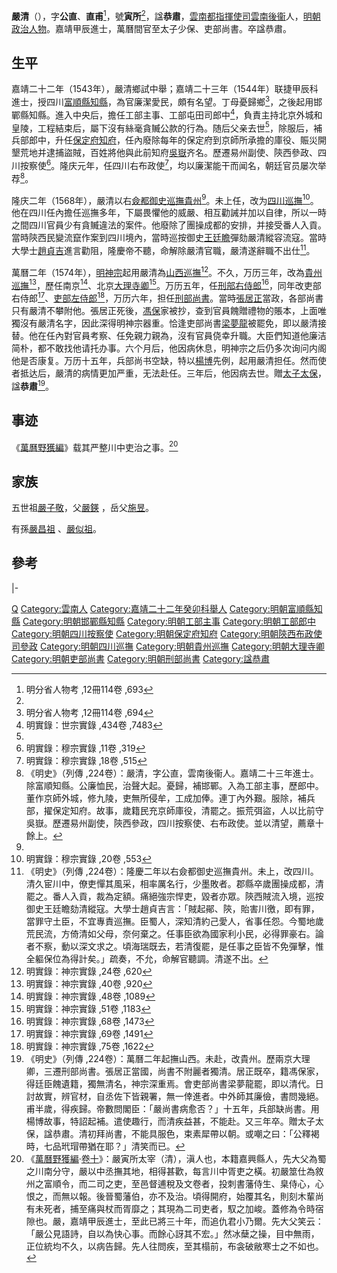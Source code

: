 {{明清人物信息框
| 姓名 = 嚴清
| 原名 =
| 圖片名稱=  
| 圖片大小 =  
| 圖片說明 =  
| 最高職務 = 資德大夫正治上卿太子少保吏部尚書贈太子太保
| 國家 = 大明
| 爵位 =
| 籍貫 = [[浙江|浙江]][[嘉兴縣|嘉兴縣]]<br>雲南都指揮使司雲南後衞籍
| 族裔 = 漢族
| 旗籍 = 
| 字號 = 字公直、號寅所
| 諡號 = 恭肅
| 出生日期 = 嘉靖三年（1524年）
| 出生地點 = [[雲南都指揮使司|雲南都指揮使司]][[雲南後衞|雲南後衞]]
| 逝世日期 = 萬曆十八年（1590年）
| 逝世地點 = 
| 墓葬 =
| 配偶 = 
| 親屬 = 
| 出身 = 
*嘉靖二十二年癸卯科舉人
*嘉靖二十三年甲辰科同進士出身
| 經歷 = 
| 著作 =
}}
'''嚴清'''（{{bd|1524年||1590年}}），字'''公直'''、'''直甫'''<ref name="明分省人物考 ,12冊114卷 ,693">明分省人物考 ,12冊114卷 ,693</ref>，號'''寅所'''<ref name="明分省人物考 ,12冊114卷 ,693"/>，諡'''恭肅'''，[[雲南都指揮使司|雲南都指揮使司]][[雲南後衞|雲南後衞]]人，[[明朝|明朝]][[政治人物|政治人物]]。嘉靖甲辰進士，萬曆間官至太子少保、吏部尚書。卒諡恭肅。

==生平==
嘉靖二十二年（1543年），嚴清鄉試中舉；嘉靖二十三年（1544年）联捷甲辰科進士，授四川[[富順縣|富順縣]][[知縣|知縣]]，為官廉潔愛民，頗有名望。丁母憂歸鄉<ref name="明分省人物考 ,12冊114卷 ,694">明分省人物考 ,12冊114卷 ,694</ref>，之後起用邯鄲縣知縣。進入中央后，擔任工部主事、工部屯田司郎中<ref>明實錄：世宗實錄 ,434卷 ,7483</ref>，負責主持北京外城和皇陵，工程結束后，屬下沒有絲毫貪贓公款的行為。随后父亲去世<ref name="明分省人物考 ,12冊114卷 ,694"/>，除服后，補兵部郎中，升任[[保定府|保定府]][[知府|知府]]，任內廢除每年的保定府到京師所承擔的庫役、賑災開墾荒地并逮捕盜賊，百姓將他與此前知府[[吳嶽_(尚書)|吳嶽]]齐名。歷遷易州副使、陝西參政、四川按察使<ref>明實錄：穆宗實錄 ,11卷 ,319</ref>。隆庆元年，任四川右布政使<ref name="明實錄：穆宗實錄 ,18卷 ,515">明實錄：穆宗實錄 ,18卷 ,515</ref>，均以廉潔能干而闻名，朝廷官员屡次举荐<ref>《明史》（列傳 ,224卷）：嚴清，字公直，雲南後衞人。嘉靖二十三年進士。除富順知縣。公廉恤民，治聲大起。憂歸，補邯鄲。入為工部主事，歷郎中。董作京師外城，修九陵，吏無所侵牟，工成加俸。連丁內外艱。服除，補兵部，擢保定知府。故事，歲籍民充京師庫役，清罷之。振荒弭盜，人以比前守吳嶽。歷遷易州副使，陝西參政，四川按察使、右布政使。並以清望，薦章十餘上。</ref>。

隆庆二年（1568年），嚴清以右[[僉都御史|僉都御史]][[贵州巡抚|巡撫貴州]]<ref name="明實錄：穆宗實錄 ,18卷 ,515"/>。未上任，改为[[四川巡撫|四川巡撫]]<ref>明實錄：穆宗實錄 ,20卷 ,553</ref>。他在四川任內擔任巡撫多年，下屬畏懼他的威嚴、相互勸誡并加以自律，所以一時之間四川官員少有貪贓違法的案件。他廢除了團操成都的安排，并接受番人入貢。當時陝西民變流竄作案到四川境內，當時巡按御史[[王廷瞻|王廷瞻]]彈劾嚴清縱容流寇。當時大學士[[趙貞吉|趙貞吉]]進言勸阻，隆慶帝不聽，命解除嚴清官職，嚴清遂辭職不出仕<ref>《明史》（列傳 ,224卷）：隆慶二年以右僉都御史巡撫貴州。未上，改四川。清久宦川中，僚吏憚其風采，相率厲名行，少墨敗者。郡縣卒歲團操成都，清罷之。番人入貢，裁為定額。痛絕強宗悍吏，毀者亦眾。陝西賊流入境，巡按御史王廷瞻劾清縱寇。大學士趙貞吉言：「賊起鄖、陝，貽害川徼，即有罪，當罪守土臣，不宜專責巡撫。臣蜀人，深知清約己愛人，省事任怨。今蜀地歲荒民流，方倚清如父母，奈何棄之。任事臣欲為國家利小民，必得罪豪右。論者不察，動以深文求之。頃海瑞既去，若清復罷，是任事之臣皆不免彈擊，惟全軀保位為得計矣。」疏奏，不允，命解官聽調。清遂不出。</ref>。

萬曆二年（1574年），[[明神宗|明神宗]]起用嚴清為[[山西巡撫|山西巡撫]]<ref>明實錄：神宗實錄 ,24卷 ,620</ref>。不久，万历三年，改為[[貴州巡撫|貴州巡撫]]<ref>明實錄：神宗實錄 ,40卷 ,920</ref>，歷任南京<ref>明實錄：神宗實錄 ,48卷 ,1089</ref>、北京[[大理寺卿|大理寺卿]]<ref>明實錄：神宗實錄 ,51卷 ,1183</ref>。万历五年，任[[刑部右侍郎|刑部右侍郎]]<ref>明實錄：神宗實錄 ,68卷 ,1473</ref>，同年改吏部右侍郎<ref>明實錄：神宗實錄 ,69卷 ,1491</ref>、[[吏部左侍郎|吏部左侍郎]]<ref>明實錄：神宗實錄 ,75卷 ,1622</ref>，万历六年，担任[[刑部尚書|刑部尚書]]。當時[[張居正|張居正]]當政，各部尚書只有嚴清不攀附他。張居正死後，[[馮保|馮保]]家被抄，查到官員餽贈禮物的賬本，上面唯獨沒有嚴清名字，因此深得明神宗器重。恰逢吏部尚書[[梁夢龍|梁夢龍]]被罷免，即以嚴清接替。他在任內對官員考察、任免親力親為，沒有官員侥幸升職。大臣們知道他廉洁简朴，都不敢找他请托办事。六个月后，他因病休息，明神宗之后仍多次询问内阁他是否康复。万历十五年，兵部尚书空缺，特以[[楊博|楊博]]先例，起用嚴清担任。然而使者抵达后，嚴清的病情更加严重，无法赴任。三年后，他因病去世。贈[[太子太保|太子太保]]，諡'''恭肅'''<ref>《明史》（列傳 ,224卷）：萬曆二年起撫山西。未赴，改貴州。歷兩京大理卿，三遷刑部尚書。張居正當國，尚書不附麗者獨清。居正既卒，籍馮保家，得廷臣餽遺籍，獨無清名，神宗深重焉。會吏部尚書梁夢龍罷，即以清代。日討故實，辨官材，自丞佐下皆親署，無一倖進者。中外師其廉儉，書問幾絕。甫半歲，得疾歸。帝數問閣臣：「嚴尚書病愈否？」十五年，兵部缺尚書。用楊博故事，特詔起補。遣使趣行，而清疾益甚，不能赴。又三年卒。贈太子太保，諡恭肅。清初拜尚書，不能具服色，束素犀帶以朝。或嘲之曰：「公釋褐時，七品玳瑁帶猶在耶？」清笑而已。</ref>。

==事迹==
《[[萬曆野獲編|萬曆野獲編]]》载其严整川中吏治之事。<ref>《[[萬曆野獲編|萬曆野獲編]]·[[s:萬曆野獲編/卷10|卷十]]》：嚴寅所太宰（清），滇人也，本籍嘉興縣人，先大父為蜀之川南分守，嚴以中丞撫其地，相得甚歡，每言川中胥吏之橫。初嚴筮仕為敘州之富順令，而二司之吏，至邑督逋稅及文卷者，投刺書藩侍生、臬侍心，心恨之，而無以報。後晉蜀藩伯，亦不及治。頃得開府，始覆其名，則刻木輩尚有未死者，捕至痛與杖而胥靡之；其現為二司吏者，馭之加峻。蓋修為令時宿隙也。嚴，嘉靖甲辰進士，至此已將三十年，而追仇君小乃爾。先大父笑云：「嚴公見語詩，自以為快心事。而餘心訝其不宏。」然冰蘖之操，目中無雨，正位統均不久，以病告歸。先人往問疾，至其榻前，布衾破敝寒士之不如也。</ref>

==家族==
五世祖[[嚴子敬|嚴子敬]]，父[[嚴鍈|嚴鍈]] ，岳父[[施昱|施昱]]。

有孫[[嚴昌祖|嚴昌祖]] 、[[嚴似祖|嚴似祖]]。

==參考==
{{reflist|2}}
{{start box}}
{{s-off}}
{{s-before|趙汝謙<br>（雲南舉人）}}
{{s-title|明朝富顺县知县|嘉靖二十四年-三十年<br>1545年-1551年}}
{{s-after|[[李正彝|李正彝]]}}
{{s-before|[[王宗性|王宗性]]}}
{{s-title|明朝保定府知府|嘉靖年間}}
{{s-after|[[沈應乾|沈應乾]]}}
|-
{{succession box|[[吳百朋|吳百朋]]|[[潘季馴|潘季馴]]|[[明朝刑部尚書|明朝刑部尚書]]|万历六年 - 万历十年<br />1578年-1582年}}
{{succession box|[[梁夢龍|梁夢龍]]|[[楊巍|楊巍]]|[[明朝吏部尚書|明朝吏部尚書]]|万历十年 - 万历十一年<br />1582年-1583年}}
{{end box}}

{{嘉靖二十三年甲辰科殿試金榜}}

{{Authority control}}
{{DEFAULTSORT:Yan严}}
[[Category:嚴姓|Q]]
[[Category:雲南人|Category:雲南人]]
[[Category:嘉靖二十二年癸卯科舉人|Category:嘉靖二十二年癸卯科舉人]]
[[Category:明朝富順縣知縣|Category:明朝富順縣知縣]]
[[Category:明朝邯鄲縣知縣|Category:明朝邯鄲縣知縣]]
[[Category:明朝工部主事|Category:明朝工部主事]]
[[Category:明朝工部郎中|Category:明朝工部郎中]]
[[Category:明朝四川按察使|Category:明朝四川按察使]]
[[Category:明朝保定府知府|Category:明朝保定府知府]]
[[Category:明朝陝西布政使司參政|Category:明朝陝西布政使司參政]]
[[Category:明朝四川巡撫|Category:明朝四川巡撫]]
[[Category:明朝貴州巡撫|Category:明朝貴州巡撫]]
[[Category:明朝大理寺卿|Category:明朝大理寺卿]]
[[Category:明朝吏部尚書|Category:明朝吏部尚書]]
[[Category:明朝刑部尚書|Category:明朝刑部尚書]]
[[Category:諡恭肅|Category:諡恭肅]]